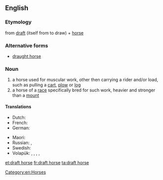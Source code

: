 ==English==
{{wikipedia}}

===Etymology===
from [[draft]] (itself from to draw) + [[horse]]

===Alternative forms===
* [[draught horse]]

===Noun===
{{en-noun|head=[[draft]] [[horse]]}}

# a horse used for muscular work, other then carrying a rider and/or load, such as pulling a [[cart]], [[plow]] or [[log]]
# a horse of a [[race]] specifically bred for such work, heavier and stronger than a [[mount]]

====Translations====
{{trans-top|horse used for muscular work}}
* Dutch: {{t+|nl|trekpaard|n}}
* French: {{t+|fr|cheval de trait|n}}
* German: {{t|de|Zugpferd|n}}
{{trans-mid}}
* Maori: {{t|mi|hōiho tarāwhe}}
* Russian: {{t|ru|тягловая лошадь|f|tr=tjáglovaja lóšadʹ|sc=Cyrl}}, {{t|ru|ломовая лошадь|f|tr=lomovája lóšadʹ|sc=Cyrl}}
* Swedish: {{t|sv|draghäst|c}}
* Volapük: {{qualifier|♂♀}} {{t|vo|halajevod}}, {{qualifier|♂}} {{t|vo|halahijevod}}, {{qualifier|gelded ♂}} {{t|vo|halahojevod}}, {{qualifier|♀}} {{t|vo|halajijevod}}, {{qualifier|spayed ♀}} {{t|vo|halajojevod}}
{{trans-bottom}}

{{trans-top|horse of a race specifically bred for such work}}
{{trans-mid}}
{{trans-bottom}}

[[Category:en:Horses]]

[[et:draft horse]]
[[fr:draft horse]]
[[ta:draft horse]]